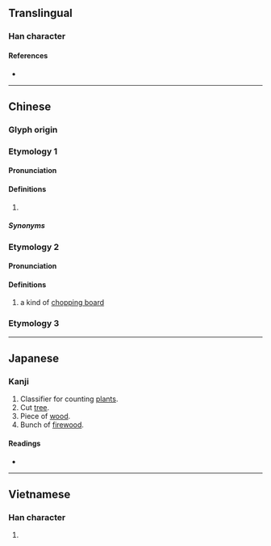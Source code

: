 {{character info/new}}
==Translingual==

===Han character===
{{Han char|rn=75|rad=木|as=08|sn=12|four=46994|canj=DWD|ids=⿰木果}}

====References====
* {{Han ref|kx=0534.200|dkj=14983|dj=0922.150|hdz=21232.010|uh=68F5|ud=26869|bh=B4CA|bd=46282}}

----

==Chinese==
{{zh-forms}}

===Glyph origin===
{{Han etym}}
===Etymology 1===
====Pronunciation====
{{zh-pron
|m=kē
|c=fo2,fo1,po1
|mn=ml:kho/qz:kher
|mn_note=kho - literary; kher - vernacular
|ma=zh-kē.ogg
|cat=cls
}}

====Definitions====
{{zh-hanzi}}

# {{zh-classifier|plants|cat=1}}
#: {{zh-x|有 一 棵 芒果 樹|There is a mango tree}}

=====Synonyms=====
{{zh-dial}}

===Etymology 2===
====Pronunciation====
{{zh-pron
|m=kě
|cat=n
}}
====Definitions====
{{zh-hanzi}}

# a kind of [[chopping board]]
===Etymology 3===
{{zh-see|梡|v}}
{{zh-cat|Beginning}}

----

==Japanese==

===Kanji===
{{ja-kanji|grade=|rs=木08}}

# Classifier for counting [[plant]]s.
# Cut [[tree]]. 
# Piece of [[wood]].  
# Bunch of [[firewood]].

====Readings====
* {{ja-readings
|goon=かん
|kanon=か
|kun=きぎれ}}

----

==Vietnamese==

===Han character===
{{vi-hantu|rs=木08|[[quả]], [[khoả]]}}

# {{rfdef|vi|sort=木08}}